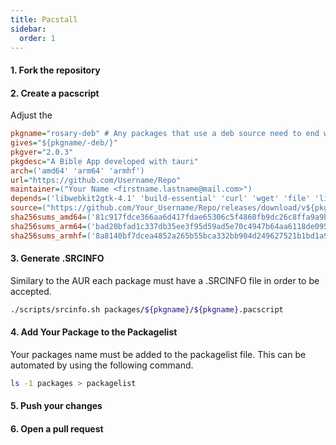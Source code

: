 ```yaml
---
title: Pacstall
sidebar:
  order: 1
---
```


#### 1. Fork the repository
#### 2. Create a pacscript
Adjust the 
```ini
pkgname="rosary-deb" # Any packages that use a deb source need to end with -deb
gives="${pkgname/-deb/}"
pkgver="2.0.3"
pkgdesc="A Bible App developed with tauri"
arch=('amd64' 'arm64' 'armhf')
url="https://github.com/Username/Repo"
maintainer=("Your Name <firstname.lastname@mail.com>")
depends=('libwebkit2gtk-4.1' 'build-essential' 'curl' 'wget' 'file' 'libxdo-dev' 'libssl-dev' 'libayatana-appindicator3-dev' 'librsvg2-dev')
source=("https://github.com/Your_Username/Repo/releases/download/v${pkgver}/app-name_${pkgver}_${CARCH}.deb")
sha256sums_amd64=('81c917fdce366aa6d417fdae65306c5f4860fb9dc26c8ffa9a9b62c0d206c54a')
sha256sums_arm64=('bad20bfad1c337db35ee3f95d59ad5e70c4947b64aa6118de0953ddfec4c1538')
sha256sums_armhf=('8a8140bf7dcea4852a265b55bca332bb904d249627521b1bd1a985b383fd8307')
```
#### 3. Generate .SRCINFO
Similary to the AUR each package must have a .SRCINFO file in order to be accepted.
```sh
./scripts/srcinfo.sh packages/${pkgname}/${pkgname}.pacscript
```

#### 4. Add Your Package to the Packagelist
Your packages name must be added to the packagelist file. This can be automated by using the following command.
```sh
ls -1 packages > packagelist
```
#### 5. Push your changes
#### 6. Open a pull request
